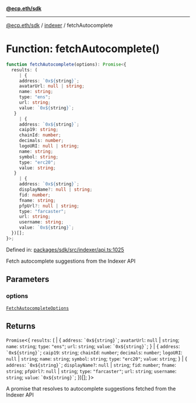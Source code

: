 [**@ecp.eth/sdk**](../../index.mdx)

***

[@ecp.eth/sdk](/sdk-reference/index.mdx) / [indexer](/sdk-reference/indexer/index.mdx) / fetchAutocomplete

# Function: fetchAutocomplete()

```ts
function fetchAutocomplete(options): Promise<{
  results: (
     | {
     address: `0x${string}`;
     avatarUrl: null | string;
     name: string;
     type: "ens";
     url: string;
     value: `0x${string}`;
   }
     | {
     address: `0x${string}`;
     caip19: string;
     chainId: number;
     decimals: number;
     logoURI: null | string;
     name: string;
     symbol: string;
     type: "erc20";
     value: string;
   }
     | {
     address: `0x${string}`;
     displayName?: null | string;
     fid: number;
     fname: string;
     pfpUrl?: null | string;
     type: "farcaster";
     url: string;
     username: string;
     value: `0x${string}`;
  })[];
}>;
```

Defined in: [packages/sdk/src/indexer/api.ts:1025](https://github.com/ecp-eth/comments-monorepo/blob/main/packages/sdk/src/indexer/api.ts#L1025)

Fetch autocomplete suggestions from the Indexer API

## Parameters

### options

[`FetchAutocompleteOptions`](/sdk-reference/indexer/type-aliases/FetchAutocompleteOptions.mdx)

## Returns

`Promise`\<\{
  `results`: (
     \| \{
     `address`: `` `0x${string}` ``;
     `avatarUrl`: `null` \| `string`;
     `name`: `string`;
     `type`: `"ens"`;
     `url`: `string`;
     `value`: `` `0x${string}` ``;
   \}
     \| \{
     `address`: `` `0x${string}` ``;
     `caip19`: `string`;
     `chainId`: `number`;
     `decimals`: `number`;
     `logoURI`: `null` \| `string`;
     `name`: `string`;
     `symbol`: `string`;
     `type`: `"erc20"`;
     `value`: `string`;
   \}
     \| \{
     `address`: `` `0x${string}` ``;
     `displayName?`: `null` \| `string`;
     `fid`: `number`;
     `fname`: `string`;
     `pfpUrl?`: `null` \| `string`;
     `type`: `"farcaster"`;
     `url`: `string`;
     `username`: `string`;
     `value`: `` `0x${string}` ``;
  \})[];
\}\>

A promise that resolves to autocomplete suggestions fetched from the Indexer API
